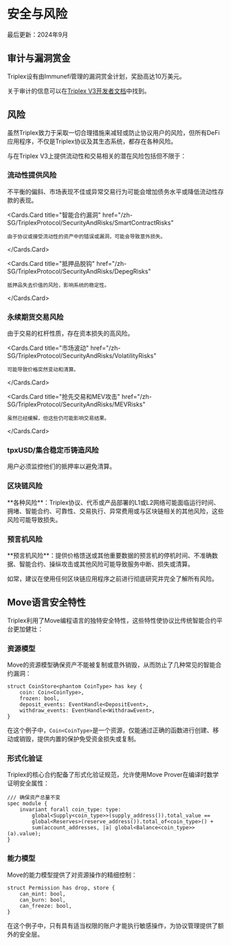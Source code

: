 
# 安全与风险

<Callout type="info">
  最后更新：2024年9月
</Callout>

## 审计与漏洞赏金

Triplex设有由Immunefi管理的漏洞赏金计划，奖励高达10万美元。

关于审计的信息可以在[Triplex V3开发者文档](https://developer.triplex.fi/security/audits)中找到。

## 风险

虽然Triplex致力于采取一切合理措施来减轻或防止协议用户的风险，但所有DeFi应用程序，不仅是Triplex协议及其生态系统，都存在各种风险。

与在Triplex V3上提供流动性和交易相关的潜在风险包括但不限于：

### 流动性提供风险

<Cards>
  <Cards.Card
    title="偏斜或市场表现不佳"
    href="/zh-SG/TriplexProtocol/SecurityAndRisks/LPRisks"
  >
    不平衡的偏斜、市场表现不佳或异常交易行为可能会增加债务水平或降低流动性存款的表现。
  </Cards.Card>
  
  <Cards.Card
    title="智能合约漏洞"
    href="/zh-SG/TriplexProtocol/SecurityAndRisks/SmartContractRisks"
  >
    由于协议或接受流动性的资产中的错误或漏洞，可能会导致意外损失。
  </Cards.Card>
  
  <Cards.Card
    title="抵押品脱钩"
    href="/zh-SG/TriplexProtocol/SecurityAndRisks/DepegRisks"
  >
    抵押品失去价值的风险，影响系统的稳定性。
  </Cards.Card>
</Cards>

### 永续期货交易风险

<Cards>
  <Cards.Card
    title="杠杆交易"
    href="/zh-SG/TriplexProtocol/SecurityAndRisks/LeverageRisks"
  >
    由于交易的杠杆性质，存在资本损失的高风险。
  </Cards.Card>
  
  <Cards.Card
    title="市场波动"
    href="/zh-SG/TriplexProtocol/SecurityAndRisks/VolatilityRisks"
  >
    可能导致价格突然变动和清算。
  </Cards.Card>
  
  <Cards.Card
    title="抢先交易和MEV攻击"
    href="/zh-SG/TriplexProtocol/SecurityAndRisks/MEVRisks"
  >
    虽然已经缓解，但这些仍可能影响交易结果。
  </Cards.Card>
</Cards>

### tpxUSD/集合稳定币铸造风险

<Cards>
  <Cards.Card
    title="清算风险"
    href="/zh-SG/TriplexProtocol/SecurityAndRisks/LiquidationRisks"
  >
    用户必须监控他们的抵押率以避免清算。
  </Cards.Card>
</Cards>

### 区块链风险

<Callout type="warning">
  **各种风险**：Triplex协议、代币或产品部署的L1或L2网络可能面临运行时间、拥堵、智能合约、可靠性、交易执行、异常费用或与区块链相关的其他风险，这些风险可能导致损失。
</Callout>

### 预言机风险

<Callout type="warning">
  **预言机风险**：提供价格馈送或其他重要数据的预言机的停机时间、不准确数据、智能合约、操纵攻击或其他风险可能导致服务中断、损失或清算。
</Callout>

如常，建议在使用任何区块链应用程序之前进行彻底研究并完全了解所有风险。

## Move语言安全特性

Triplex利用了Move编程语言的独特安全特性，这些特性使协议比传统智能合约平台更加健壮：

### 资源模型

Move的资源模型确保资产不能被复制或意外销毁，从而防止了几种常见的智能合约漏洞：

```move
struct CoinStore<phantom CoinType> has key {
    coin: Coin<CoinType>,
    frozen: bool,
    deposit_events: EventHandle<DepositEvent>,
    withdraw_events: EventHandle<WithdrawEvent>,
}
```

在这个例子中，`Coin<CoinType>`是一个资源，仅能通过正确的函数进行创建、移动或销毁，提供内置的保护免受资金损失或复制。

### 形式化验证

Triplex的核心合约配备了形式化验证规范，允许使用Move Prover在编译时数学证明安全属性：

```move
/// 确保资产总量不变
spec module {
    invariant forall coin_type: type:
        global<Supply<coin_type>>(supply_address()).total_value ==
        global<Reserves>(reserve_address()).total_of<coin_type>() +
        sum(account_addresses, |a| global<Balance<coin_type>>(a).value);
}
```

### 能力模型

Move的能力模型提供了对资源操作的精细控制：

```move
struct Permission has drop, store {
    can_mint: bool,
    can_burn: bool,
    can_freeze: bool,
}
```

在这个例子中，只有具有适当权限的账户才能执行敏感操作，为协议管理提供了额外的安全层。 